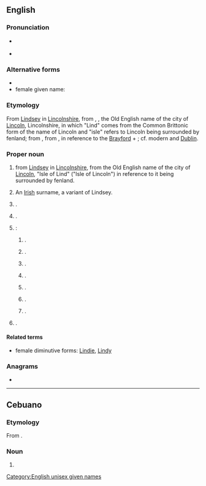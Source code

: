 ==English==
{{wikipedia}}

===Pronunciation===
* {{a|US}} {{IPA|en|/ˈlɪnzi/}}
* {{a|UK}} {{IPA|en|/ˈlɪndzi/}}

===Alternative forms===
* {{alter|en|Lindsey}}
* female given name: {{alter|en|Lyndsey}}

===Etymology===
From [[Lindsey]] in [[Lincolnshire]], from {{inh|en|ang|Lindesēġe}}, {{m|ang|Lindesīġe|t=Isle of Lind}}, the Old English name of the city of [[Lincoln]], Lincolnshire, in which "Lind" comes from the Common Brittonic form of the name of Lincoln and "isle" refers to Lincoln being surrounded by fenland; from {{der|en|cel-bry-pro|*llɨnn||pool}}, from {{der|en|cel-pro|*lindos||lake, liquid}}, in reference to the [[w:Brayford Pool|Brayford]] + {{m+|ang|ēġ||island}}; cf. modern {{cog|cy|llyn}} and [[Dublin]].

===Proper noun===
{{en-proper noun}}

# {{surname|en|[[Scottish]] [[habitational]]|from=Old English|nodot=1}} from [[Lindsey]] in [[Lincolnshire]], from the Old English name of the city of [[Lincoln]], "Isle of Lind" ("Isle of Lincoln") in reference to it being surrounded by fenland.
# An [[Irish]] surname, a variant of Lindsey.
# {{given name|en|male|from=surnames}}.
# {{given name|en|female|from=surnames|usage=1940s and later}}.
# {{place|en|number of places|c/USA}}:
## {{place|en|city|co/Tulare County|s/California}}.
## {{place|en|unincorporated community|co/Dawson County|s/Montana}}.
## {{place|en|village|co/Platte County|s/Nebraska}}.
## {{place|en|city|co/Garvin County|s/Oklahoma}}.
## {{place|en|ghost town|co/Stanley County|s/South Dakota}}.
## {{place|en|city|co/Cooke County|s/Texas}}.
## {{place|en|CDP|co/Reeves County|s/Texas}}.
# {{place|en|large community|, formerly a town, in the city of|city/Kawartha Lakes|p/Ontario|c/Canada}}.

====Related terms====
* female diminutive forms: [[Lindie]], [[Lindy]]

===Anagrams===
* {{anagrams|en|a=adilnsy|Lydians|islandy|sandily}}

[[Category:English unisex given names]]

----

==Cebuano==

===Etymology===
From {{der|ceb|en|Lindsay}}.

===Noun===
{{head|ceb|noun}}

# {{given name|ceb|female|from=English|A=a}}